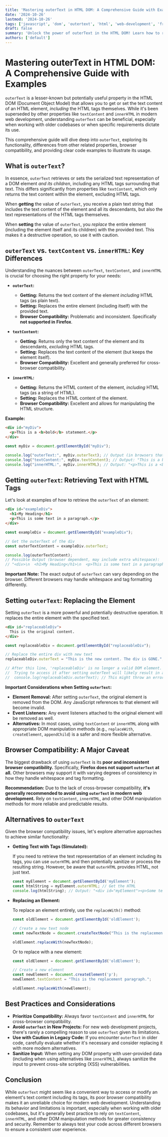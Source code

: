```yaml
---
title: 'Mastering outerText in HTML DOM: A Comprehensive Guide with Examples'
date: '2024-10-26'
lastmod: '2024-10-26'
tags: ['javascript', 'dom', 'outertext', 'html', 'web-development', 'front-end']
draft: false
summary: 'Unlock the power of outerText in the HTML DOM! Learn how to retrieve and manipulate the text content of elements, including surrounding HTML tags.  This comprehensive guide covers usage, browser compatibility, and best practices with practical code examples.'
authors: ['default']
---
```


# Mastering outerText in HTML DOM: A Comprehensive Guide with Examples

`outerText` is a lesser-known but potentially useful property in the HTML DOM (Document Object Model) that allows you to get or set the text content of an HTML element, *including* the HTML tags themselves.  While it's been superseded by other properties like `textContent` and `innerHTML` in modern web development, understanding `outerText` can be beneficial, especially when working with older codebases or when specific requirements dictate its use.

This comprehensive guide will dive deep into `outerText`, exploring its functionality, differences from other related properties, browser compatibility, and providing clear code examples to illustrate its usage.

## What is `outerText`?

In essence, `outerText` retrieves or sets the serialized text representation of a DOM element *and its children*, including any HTML tags surrounding that text.  This differs significantly from properties like `textContent`, which only returns the text content within the element, excluding HTML tags.

When **getting** the value of `outerText`, you receive a plain text string that includes the text content of the element and all its descendants, but also the text representations of the HTML tags themselves.

When **setting** the value of `outerText`, you *replace* the entire element (including the element itself and its children) with the provided text.  This makes it a destructive operation, so use it with caution.

## `outerText` vs. `textContent` vs. `innerHTML`: Key Differences

Understanding the nuances between `outerText`, `textContent`, and `innerHTML` is crucial for choosing the right property for your needs:

*   **`outerText`:**
    *   **Getting:** Returns the text content of the element *including* HTML tags (as plain text).
    *   **Setting:** Replaces the entire element (including itself) with the provided text.
    *   **Browser Compatibility:**  Problematic and inconsistent.  Specifically **not supported in Firefox**.

*   **`textContent`:**
    *   **Getting:** Returns only the text content of the element and its descendants, *excluding* HTML tags.
    *   **Setting:**  Replaces the text content of the element (but keeps the element itself).
    *   **Browser Compatibility:**  Excellent and generally preferred for cross-browser compatibility.

*   **`innerHTML`:**
    *   **Getting:** Returns the HTML content of the element, *including* HTML tags (as a string of HTML).
    *   **Setting:**  Replaces the HTML content of the element.
    *   **Browser Compatibility:** Excellent and allows for manipulating the HTML structure.

**Example:**

```html
<div id="myDiv">
  <p>This is a <b>bold</b> statement.</p>
</div>
```

```javascript
const myDiv = document.getElementById("myDiv");

console.log("outerText:", myDiv.outerText); // Output (in browsers that support it): "<div>\n  This is a bold statement.\n</div>"  (The actual output may vary slightly based on the browser)
console.log("textContent:", myDiv.textContent); // Output: "This is a bold statement."
console.log("innerHTML:", myDiv.innerHTML); // Output: "<p>This is a <b>bold</b> statement.</p>"
```

## Getting `outerText`: Retrieving Text with HTML Tags

Let's look at examples of how to retrieve the `outerText` of an element:

```html
<div id="exampleDiv">
  <h1>My Heading</h1>
  <p>This is some text in a paragraph.</p>
</div>
```

```javascript
const exampleDiv = document.getElementById("exampleDiv");

// Get the outerText of the div
const outerTextContent = exampleDiv.outerText;

console.log(outerTextContent);
// Possible Output (browser dependent, may include extra whitespace):
// "<div>\n  <h1>My Heading</h1>\n  <p>This is some text in a paragraph.</p>\n</div>"
```

**Important Note:** The exact output of `outerText` can vary depending on the browser.  Different browsers may handle whitespace and tag formatting differently.

## Setting `outerText`: Replacing the Element

Setting `outerText` is a more powerful and potentially destructive operation.  It replaces the entire element with the specified text.

```html
<div id="replaceableDiv">
  This is the original content.
</div>
```

```javascript
const replaceableDiv = document.getElementById("replaceableDiv");

// Replace the entire div with new text
replaceableDiv.outerText = "This is the new content. The div is GONE.";

// After this line, 'replaceableDiv' is no longer a valid DOM element.
//  Trying to access it after setting outerText will likely result in an error.
//  console.log(replaceableDiv.outerText); // This might throw an error!
```

**Important Considerations when Setting `outerText`:**

*   **Element Removal:** After setting `outerText`, the original element is removed from the DOM.  Any JavaScript references to that element will become invalid.
*   **Event Listeners:**  Any event listeners attached to the original element will be removed as well.
*   **Alternatives:**  In most cases, using `textContent` or `innerHTML` along with appropriate DOM manipulation methods (e.g., `replaceWith`, `createElement`, `appendChild`) is a safer and more flexible alternative.

## Browser Compatibility: A Major Caveat

The biggest drawback of using `outerText` is its **poor and inconsistent browser compatibility.**  Specifically, **Firefox does not support `outerText` at all.**  Other browsers may support it with varying degrees of consistency in how they handle whitespace and tag formatting.

**Recommendation:**  Due to the lack of cross-browser compatibility, **it's generally recommended to avoid using `outerText` in modern web development.** Rely on `textContent`, `innerHTML`, and other DOM manipulation methods for more reliable and predictable results.

## Alternatives to `outerText`

Given the browser compatibility issues, let's explore alternative approaches to achieve similar functionality:

*   **Getting Text with Tags (Simulated):**

    If you need to retrieve the text representation of an element including its tags, you can use `outerHTML` and then potentially sanitize or process the resulting string.  However, be aware that `outerHTML` provides HTML, not just text.

    ```javascript
    const myElement = document.getElementById('myElement');
    const htmlString = myElement.outerHTML; // Get the HTML
    console.log(htmlString); // Output: "<div id="myElement"><p>Some text</p></div>"
    ```

*   **Replacing an Element:**

    To replace an element entirely, use the `replaceWith()` method:

    ```javascript
    const oldElement = document.getElementById('oldElement');

    // Create a new text node
    const newTextNode = document.createTextNode("This is the replacement text.");

    oldElement.replaceWith(newTextNode);
    ```

    Or to replace with a new element:

    ```javascript
    const oldElement = document.getElementById('oldElement');

    // Create a new element
    const newElement = document.createElement('p');
    newElement.textContent = "This is the replacement paragraph.";

    oldElement.replaceWith(newElement);
    ```

## Best Practices and Considerations

*   **Prioritize Compatibility:** Always favor `textContent` and `innerHTML` for cross-browser compatibility.
*   **Avoid `outerText` in New Projects:**  For new web development projects, there's rarely a compelling reason to use `outerText` given its limitations.
*   **Use with Caution in Legacy Code:** If you encounter `outerText` in older code, carefully evaluate whether it's necessary and consider replacing it with more modern alternatives.
*   **Sanitize Input:**  When setting any DOM property with user-provided data (including when using alternatives like `innerHTML`), always sanitize the input to prevent cross-site scripting (XSS) vulnerabilities.

## Conclusion

While `outerText` might seem like a convenient way to access or modify an element's text content including its tags, its poor browser compatibility makes it an unreliable choice for modern web development. Understanding its behavior and limitations is important, especially when working with older codebases, but it's generally best practice to rely on `textContent`, `innerHTML`, and other DOM manipulation methods for greater consistency and security. Remember to always test your code across different browsers to ensure a consistent user experience.